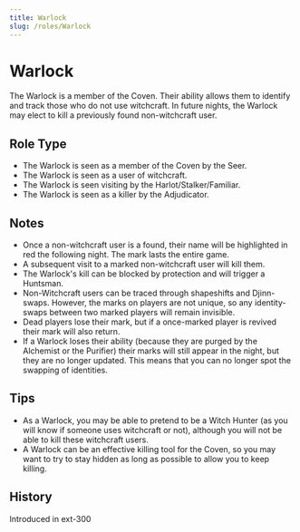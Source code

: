 ```yaml
---
title: Warlock
slug: /roles/Warlock
---
```


# Warlock

The Warlock is a member of the Coven. Their ability allows them to identify and track those who do not use witchcraft. In future nights, the Warlock may elect to kill a previously found non-witchcraft user.

## Role Type

- The Warlock is seen as a member of the Coven by the Seer.
- The Warlock is seen as a user of witchcraft.
- The Warlock is seen visiting by the Harlot/Stalker/Familiar.
- The Warlock is seen as a killer by the Adjudicator.

## Notes

- Once a non-witchcraft user is a found, their name will be highlighted in red the following night. The mark lasts the entire game.
- A subsequent visit to a marked non-witchcraft user will kill them.
- The Warlock's kill can be blocked by protection and will trigger a Huntsman.
- Non-Witchcraft users can be traced through shapeshifts and Djinn-swaps. However, the marks on players are not unique, so any identity-swaps between two marked players will remain invisible.
- Dead players lose their mark, but if a once-marked player is revived their mark will also return.
- If a Warlock loses their ability (because they are purged by the Alchemist or the Purifier) their marks will still appear in the night, but they are no longer updated. This means that you can no longer spot the swapping of identities.

## Tips

- As a Warlock, you may be able to pretend to be a Witch Hunter (as you will know if someone uses witchcraft or not), although you will not be able to kill these witchcraft users.
- A Warlock can be an effective killing tool for the Coven, so you may want to try to stay hidden as long as possible to allow you to keep killing.

## History

<timeline>
  <event interval="2019-01-01">Introduced in ext-300</event>
</timeline>
